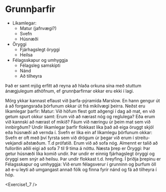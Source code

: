 
# Grunnþarfir

- Líkamlegar:
    - Matur (jafnvægi?)
    - Svefn
    - Húsnæði
- Öryggi
    - Fjárhagslegt öryggi
    - Heilsa
- Félagsskapur og umhyggja
    - Félagsleg samskipti
    - Nánd
    - Að tilheyra

Það er samt mjög erfitt að reyna að hlaða orkuna sína með stuttum ánægjulegum athöfnum, ef grunnþarfirnar okkar eru ekki í lagi.

Mörg ykkar kannast eflaust við þarfa-pýramída Marslow. En hann gengur út á að forgangsraða þörfunum okkar út frá mikilvægi þeirra.
Neðst eru líkamlegar þarfir: Matur: Við höfum flest gott aðgengi í dag að mat, en við getum spurt okkur samt: Erum við að nærast nóg og reglulega? Eða erum við kannski að nærast of mikið? Fáum við næringu úr þeim mat sem við innbirgðum? Undir líkamlegar þarfir flokkast líka það að eiga öruggt skjól eða húsnæði að vernda í. Svefn er líka ein af líkamlegu þörfunum okkar: Svefn er oft með því fyrsta sem við drögum úr þegar við erum í streitu-vekjandi aðstæðum. T.d prófatíð. Erum við að sofa nóg. Almennt er talið að fullorðin aðili eigi að sofa 7 til 9 tíma á nóttu.
Næsta þrep er Öryggi: Þar getur húsnæði líka komið undir. Þar undir er einnig fjárhagslegt öryggi og öryggi sem snýr að heilsu. Þar undir flokkast t.d. hreyfing.
Í þriðja þrepinu er Félagsskapur og umhyggja: Við erum félagsverur í grunninn og þurfum öll að e-u leyti að umgangast annað fólk og finna fyrir nánd og fá að tilheyra í hóp.

<Exercise1_7 />

<UnitNavButtons prevUrl="./10-charging-the-battery" nextUrl="./12-conclusion" />